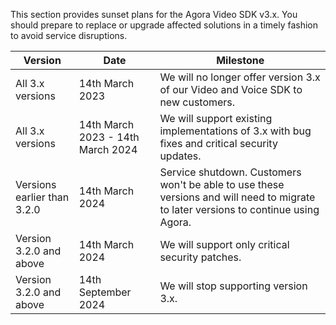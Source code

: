 

<PlatformWrapper platform = "web">
<SDKSunsetPlan/>
</PlatformWrapper>
<PlatformWrapper  notAllowed = "web">

This section provides sunset plans for the Agora Video SDK v3.x. You should prepare to replace or upgrade affected
  solutions in a timely fashion to avoid service disruptions.

|Version                     | Date                              | Milestone                                                                                                                          |
|----------------------------|-----------------------------------| -----------------------------------------------------------------------------------------------------------------------------------|
|All 3.x versions            | 14th March 2023                   | We will no longer offer version 3.x of our Video and Voice SDK to new customers.                                                   |
|All 3.x versions            | 14th March 2023 - 14th March 2024 | We will support existing implementations of 3.x with bug fixes and critical security updates.                                      |
|Versions earlier than 3.2.0 | 14th March 2024                   | Service shutdown. Customers won't be able to use these versions and will need to migrate to later versions to continue using Agora.|
|Version 3.2.0 and above     | 14th March 2024                   | We will support only critical security patches.                                                                                    |
|Version 3.2.0 and above     | 14th September 2024               | We will stop supporting version 3.x.   |
</PlatformWrapper>